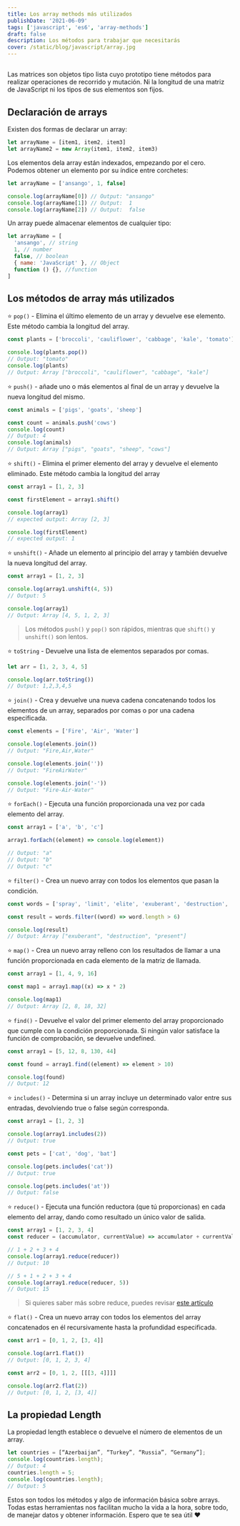 ```yaml
---
title: Los array methods más utilizados
publishDate: '2021-06-09'
tags: ['javascript', 'es6', 'array-methods']
draft: false
description: Los métodos para trabajar que necesitarás
cover: /static/blog/javascript/array.jpg
---
```


<section>

##

Las matrices son objetos tipo lista cuyo prototipo tiene métodos para realizar operaciones de
recorrido y mutación. Ni la longitud de una matriz de JavaScript ni los tipos de sus elementos son
fijos.

</section>
<section>

## Declaración de arrays

Existen dos formas de declarar un array:

```javascript
let arrayName = [item1, item2, item3]
let arrayName2 = new Array(item1, item2, item3)
```

Los elementos dela array están indexados, empezando por el cero.
Podemos obtener un elemento por su índice entre corchetes:

```javascript
let arrayName = ['ansango', 1, false]

console.log(arrayName[0]) // Output: "ansango"
console.log(arrayName[1]) // Output:  1
console.log(arrayName[2]) // Output:  false
```

Un array puede almacenar elementos de cualquier tipo:

```javascript
let arrayName = [
  'ansango', // string
  1, // number
  false, // boolean
  { name: 'JavaScript' }, // Object
  function () {}, //function
]
```

</section>

<section>

## Los métodos de array más utilizados

⭐ `pop()` - Elimina el último elemento de un array y devuelve ese elemento. Este método cambia la longitud del array.

```javascript
const plants = ['broccoli', 'cauliflower', 'cabbage', 'kale', 'tomato']

console.log(plants.pop())
// Output: "tomato"
console.log(plants)
// Output: Array ["broccoli", "cauliflower", "cabbage", "kale"]
```

⭐ `push()` - añade uno o más elementos al final de un array y devuelve la nueva longitud del mismo.

```javascript
const animals = ['pigs', 'goats', 'sheep']

const count = animals.push('cows')
console.log(count)
// Output: 4
console.log(animals)
// Output: Array ["pigs", "goats", "sheep", "cows"]
```

⭐ `shift()` - Elimina el primer elemento del array y devuelve el elemento eliminado. Este método cambia la longitud del array

```javascript
const array1 = [1, 2, 3]

const firstElement = array1.shift()

console.log(array1)
// expected output: Array [2, 3]

console.log(firstElement)
// expected output: 1
```

⭐ `unshift()` - Añade un elemento al principio del array y también devuelve la nueva longitud del array.

```javascript
const array1 = [1, 2, 3]

console.log(array1.unshift(4, 5))
// Output: 5

console.log(array1)
// Output: Array [4, 5, 1, 2, 3]
```

> Los métodos `push()` y `pop()` son rápidos, mientras que `shift()` y `unshift()` son lentos.

⭐ `toString` - Devuelve una lista de elementos separados por comas.

```javascript
let arr = [1, 2, 3, 4, 5]

console.log(arr.toString())
// Output: 1,2,3,4,5
```

⭐ `join()` - Crea y devuelve una nueva cadena concatenando todos los elementos de un array, separados por comas o por una cadena especificada.

```javascript
const elements = ['Fire', 'Air', 'Water']

console.log(elements.join())
// Output: "Fire,Air,Water"

console.log(elements.join(''))
// Output: "FireAirWater"

console.log(elements.join('-'))
// Output: "Fire-Air-Water"
```

⭐ `forEach()` - Ejecuta una función proporcionada una vez por cada elemento del array.

```javascript
const array1 = ['a', 'b', 'c']

array1.forEach((element) => console.log(element))

// Output: "a"
// Output: "b"
// Output: "c"
```

⭐ `filter()` - Crea un nuevo array con todos los elementos que pasan la condición.

```javascript
const words = ['spray', 'limit', 'elite', 'exuberant', 'destruction', 'present']

const result = words.filter((word) => word.length > 6)

console.log(result)
// Output: Array ["exuberant", "destruction", "present"]
```

⭐ `map()` - Crea un nuevo array relleno con los resultados de llamar a una función proporcionada en cada elemento de la matriz de llamada.

```javascript
const array1 = [1, 4, 9, 16]

const map1 = array1.map((x) => x * 2)

console.log(map1)
// Output: Array [2, 8, 18, 32]
```

⭐ `find()` - Devuelve el valor del primer elemento del array proporcionado que cumple con la condición proporcionada. Si ningún valor satisface la función de comprobación, se devuelve undefined.

```javascript
const array1 = [5, 12, 8, 130, 44]

const found = array1.find((element) => element > 10)

console.log(found)
// Output: 12
```

⭐ `includes()` - Determina si un array incluye un determinado valor entre sus entradas, devolviendo true o false según corresponda.

```javascript
const array1 = [1, 2, 3]

console.log(array1.includes(2))
// Output: true

const pets = ['cat', 'dog', 'bat']

console.log(pets.includes('cat'))
// Output: true

console.log(pets.includes('at'))
// Output: false
```

⭐ `reduce()` - Ejecuta una función reductora (que tú proporcionas) en cada elemento del array, dando como resultado un único valor de salida.

```javascript
const array1 = [1, 2, 3, 4]
const reducer = (accumulator, currentValue) => accumulator + currentValue

// 1 + 2 + 3 + 4
console.log(array1.reduce(reducer))
// Output: 10

// 5 + 1 + 2 + 3 + 4
console.log(array1.reduce(reducer, 5))
// Output: 15
```

> Si quieres saber más sobre reduce, puedes revisar <a href="/blog/javascript/reduce" target="_blank" rel="noopener noreferrer">este artículo</a>

⭐ `flat()` - Crea un nuevo array con todos los elementos del array concatenados en él recursivamente hasta la profundidad especificada.

```javascript
const arr1 = [0, 1, 2, [3, 4]]

console.log(arr1.flat())
// Output: [0, 1, 2, 3, 4]

const arr2 = [0, 1, 2, [[[3, 4]]]]

console.log(arr2.flat(2))
// Output: [0, 1, 2, [3, 4]]
```

</section>

<section>

## La propiedad Length

La propiedad length establece o devuelve el número de elementos de un array.

```javascript
let countries = [“Azerbaijan”, “Turkey”, “Russia”, “Germany”];
console.log(countries.length);
// Output: 4
countries.length = 5;
console.log(countries.length);
// Output: 5
```

</section>

Estos son todos los métodos y algo de información básica sobre arrays. Todas estas herramientas nos facilitan mucho la vida a la hora, sobre todo, de manejar datos y obtener información. Espero que te sea útil ❤️
